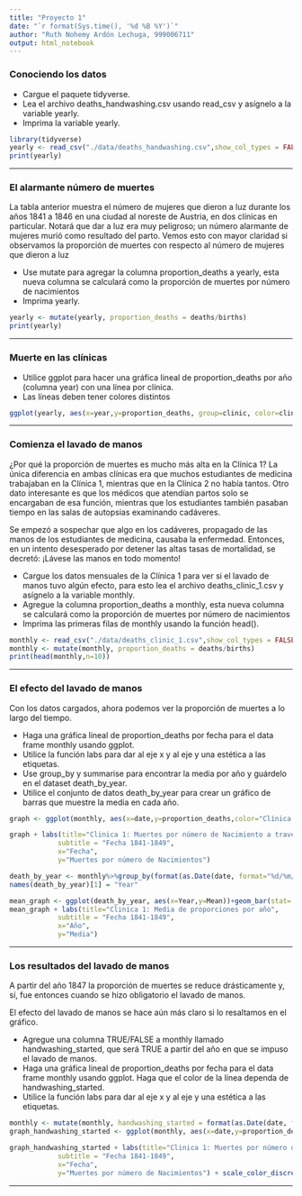 ```yaml
---
title: "Proyecto 1"
date: "`r format(Sys.time(), '%d %B %Y')`"
author: "Ruth Nohemy Ardón Lechuga, 999006711"
output: html_notebook
---
```


### Conociendo los datos\
  - Cargue el paquete tidyverse.
- Lea el archivo deaths_handwashing.csv usando read_csv y asígnelo a la variable yearly.
- Imprima la variable yearly.

```r
library(tidyverse)
yearly <- read_csv("./data/deaths_handwashing.csv",show_col_types = FALSE)
print(yearly)
```
***

### El alarmante número de muertes\

La tabla anterior muestra el número de mujeres que dieron a luz durante los años 1841 a 1846 en una ciudad al noreste de Austria, en dos clínicas en particular. Notará que dar a luz era muy peligroso; un número alarmante de mujeres murió como resultado del parto. Vemos esto con mayor claridad si observamos la proporción de muertes con respecto al número de mujeres que dieron a luz

  - Use mutate para agregar la columna proportion_deaths a yearly, esta nueva columna se calculará como la proporción de muertes por número de nacimientos
- Imprima yearly.

```r
yearly <- mutate(yearly, proportion_deaths = deaths/births)
print(yearly)
```
***

### Muerte en las clínicas\

  - Utilice ggplot para hacer una gráfica lineal de proportion_deaths por año (columna year) con una línea por clínica.
  - Las líneas deben tener colores distintos    
  
```r
ggplot(yearly, aes(x=year,y=proportion_deaths, group=clinic, color=clinic))+geom_line()
```
***

### Comienza el lavado de manos\

¿Por qué la proporción de muertes es mucho más alta en la Clínica 1? La única diferencia en ambas clínicas era que muchos estudiantes de medicina trabajaban en la Clínica 1, mientras que en la Clínica 2 no había tantos. Otro dato interesante es que los médicos que atendían partos solo se encargaban de esa función, mientras que los estudiantes también pasaban tiempo en las salas de autopsias examinando cadáveres.\

Se empezó a sospechar que algo en los cadáveres, propagado de las manos de los estudiantes de medicina, causaba la enfermedad. Entonces, en un intento desesperado por detener las altas tasas de mortalidad, se decretó: ¡Lávese las manos en todo momento!

  - Cargue los datos mensuales de la Clínica 1 para ver si el lavado de manos tuvo algún efecto, para esto lea el archivo deaths_clinic_1.csv y asígnelo a la variable monthly.
  - Agregue la columna proportion_deaths a monthly, esta nueva columna se calculará como la proporción de muertes por número de nacimientos
  - Imprima las primeras filas de monthly usando la función head().
  
```r
monthly <- read_csv("./data/deaths_clinic_1.csv",show_col_types = FALSE)
monthly <- mutate(monthly, proportion_deaths = deaths/births)
print(head(monthly,n=10))
```
***

### El efecto del lavado de manos\

Con los datos cargados, ahora podemos ver la proporción de muertes a lo largo del tiempo.

  - Haga una gráfica lineal de proportion_deaths por fecha para el data frame monthly usando ggplot.
  - Utilice la función labs para dar al eje x y al eje y una estética a las etiquetas.
  - Use group_by y summarise para encontrar la media por año y guárdelo en el dataset death_by_year.
  - Utilice el conjunto de datos death_by_year para crear un gráfico de barras que muestre la media en cada año.

```r
graph <- ggplot(monthly, aes(x=date,y=proportion_deaths,color="Clínica 1"))+geom_line(colour="#000099")

graph + labs(title="Clinica 1: Muertes por número de Nacimiento a través del tiempo",
            subtitle = "Fecha 1841-1849",
            x="Fecha",
            y="Muertes por número de Nacimientos")

death_by_year <- monthly%>%group_by(format(as.Date(date, format="%d/%m/%Y"),"%Y"))%>%summarise(Mean = mean(proportion_deaths))
names(death_by_year)[1] = "Year"

mean_graph <- ggplot(death_by_year, aes(x=Year,y=Mean))+geom_bar(stat='identity',colour="#000099", fill = "#000099")
mean_graph + labs(title="Clinica 1: Media de proporciones por año",
            subtitle = "Fecha 1841-1849",
            x="Año",
            y="Media")
```
***

### Los resultados del lavado de manos\

A partir del año 1847 la proporción de muertes se reduce drásticamente y, sí, fue entonces cuando se hizo obligatorio el lavado de manos.\

El efecto del lavado de manos se hace aún más claro si lo resaltamos en el gráfico.\

 - Agregue una columna TRUE/FALSE a monthly llamado handwashing_started, que será TRUE a partir del año en que se impuso el lavado de manos.
 - Haga una gráfica lineal de proportion_deaths por fecha para el data frame monthly usando ggplot. Haga que el color de la línea dependa de handwashing_started.
 - Utilice la función labs para dar al eje x y al eje y una estética a las etiquetas.

```r
monthly <- mutate(monthly, handwashing_started = format(as.Date(date, format="%d/%m/%Y"),"%Y")>=1847)
graph_handwashing_started <- ggplot(monthly, aes(x=date,y=proportion_deaths,color=handwashing_started))+geom_line()

graph_handwashing_started + labs(title="Clinica 1: Muertes por número de Nacimiento a través del tiempo",
            subtitle = "Fecha 1841-1849",
            x="Fecha",
            y="Muertes por número de Nacimientos") + scale_color_discrete(name = "Se lavaban las manos", labels = c("NO", "SI"))
```
***